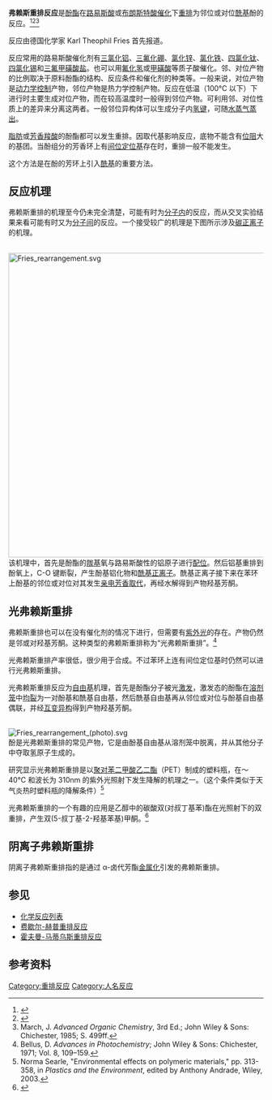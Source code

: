'''弗赖斯重排反应'''是[[酚|酚]][[酯|酯]]在[[路易斯酸|路易斯酸]]或[[布朗斯特酸|布朗斯特酸]][[催化|催化]]下[[重排|重排]]为邻位或对位[[酰基|酰基]]酚的反应。<ref>{{cite journal en
 | title =  Über Homologe des Cumaranons und ihre Abkömmlinge
 | author = [[Karl_Theophil_Fries|Fries, K.]] ; Finck, G.  
 | journal = [[Chemische_Berichte|Chemische Berichte]] 
 | volume = 41 
 | issue = 3
 | pages = 4271–4284 
 | year = 1908 
 | url =  
 | doi = 10.1002/cber.190804103146}}</ref><ref>{{cite journal en
 | title = Über ein Kondensationsprodukt des Cumaranons und seine Umwandlung in Oxindirubin
 | author = Fries, K.; Pfaffendorf, W.  
 | journal = [[Chemische_Berichte|Chemische Berichte]] 
 | volume = 43 
 | issue = 1
 | pages = 212–219
 | year = 1910 
 | url =  
 | doi = 10.1002/cber.19100430131}}</ref><ref>March, J.  ''Advanced Organic Chemistry'', 3rd Ed.; John Wiley & Sons: Chichester, 1985; S. 499ff.</ref> 

反应由德国化学家 Karl Theophil Fries 首先报道。

反应常用的路易斯酸催化剂有[[三氯化铝|三氯化铝]]、[[三氟化硼|三氟化硼]]、[[氯化锌|氯化锌]]、[[氯化铁|氯化铁]]、[[四氯化钛|四氯化钛]]、[[四氯化锡|四氯化锡]]和[[三氟甲磺酸盐|三氟甲磺酸盐]]。也可以用[[氟化氢|氟化氢]]或[[甲磺酸|甲磺酸]]等质子酸催化。邻、对位产物的比例取决于原料酚酯的结构、反应条件和催化剂的种类等。一般来说，对位产物是[[动力学控制|动力学控制]]产物，邻位产物是热力学控制产物。反应在低温（100°C 以下）下进行时主要生成对位产物，而在较高温度时一般得到邻位产物。可利用邻、对位性质上的差异来分离这两者。一般邻位异构体可以生成分子内[[氢键|氢键]]，可随[[水蒸气蒸馏|水蒸气蒸出]]。

[[脂肪族|脂肪]]或[[芳香族|芳香]][[羧酸|羧酸]]的酚酯都可以发生重排。因取代基影响反应，底物不能含有[[位阻|位阻]]大的基团。当酚组分的芳香环上有[[间位定位基|间位定位基]]存在时，重排一般不能发生。

这个方法是在酚的芳环上引入[[酰基|酰基]]的重要方法。

== 反应机理 ==
弗赖斯重排的机理至今仍未完全清楚，可能有时为[[分子内|分子内]]的反应，而从交叉实验结果来看可能有时又为[[分子间|分子间]]的反应。一个接受较广的机理是下图所示涉及[[碳正离子|碳正离子]]的机理。

<br />
[[Image:Fries_rearrangement.svg|600px]]
<br />

该机理中，首先是酚酯的[[羰基|羰基]]氧与路易斯酸性的铝原子进行[[配位|配位]]。然后铝基重排到酚氧上，C-O 键断裂，产生酚基铝化物和[[酰基正离子|酰基正离子]]。酰基正离子接下来在苯环上酚基的邻位或对位对其发生[[亲电芳香取代|亲电芳香取代]]，再经水解得到产物羟基芳酮。

== 光弗赖斯重排==
弗赖斯重排也可以在没有催化剂的情况下进行，但需要有[[紫外光|紫外光]]的存在。产物仍然是邻或对羟基芳酮。这种类型的弗赖斯重排称为“光弗赖斯重排”。<ref>Bellus, D. ''Advances in Photochemistry''; John Wiley & Sons: Chichester, 1971; Vol. 8, 109–159.</ref>

光弗赖斯重排产率很低，很少用于合成。不过苯环上连有间位定位基时仍然可以进行光弗赖斯重排。

光弗赖斯重排反应为[[自由基|自由基]]机理，首先是酚酯分子被光[[激发|激发]]，激发态的酚酯在[[溶剂笼|溶剂笼]]中[[均裂|均裂]]为一对酚基和酰基自由基，然后酰基自由基再从邻位或对位与酚基自由基偶联，并经[[互变异构|互变异构]]得到产物羟基芳酮。

<br />
[[Image:Fries_rearrangement_(photo).svg|center]]
<br />

酚是光弗赖斯重排的常见产物，它是由酚基自由基从溶剂笼中脱离，并从其他分子中夺取氢原子生成的。

研究显示光弗赖斯重排是以[[聚对苯二甲酸乙二酯|聚对苯二甲酸乙二酯]]（PET）制成的塑料瓶，在～40°C 和波长为 310nm 的紫外光照射下发生降解的机理之一。（这个条件类似于天气炎热时塑料瓶的降解条件）<ref>Norma Searle, "Environmental effects on polymeric materials," pp. 313-358, in ''Plastics and the Environment'', edited by Anthony Andrade, Wiley, 2003.</ref> 

光弗赖斯重排的一个有趣的应用是乙醇中的碳酸双(对叔丁基苯)酯在光照射下的双重排，产生双(5-叔丁基-2-羟基苯基)甲酮。<ref>{{cite journal en|title=The photochemical decomposition of some aryl esters|author=W. M. Horspool and P. L. Pauson|journal=[[J._Chem._Soc.|J. Chem. Soc.]]|year=1965|pages=5162–5166|doi=10.1039/JR9650005162}}</ref>

== 阴离子弗赖斯重排 ==
阴离子弗赖斯重排指的是通过 α-卤代芳酯[[金属化|金属化]]引发的弗赖斯重排。

==参见 ==
* [[化学反应列表|化学反应列表]]
*[[费歇尔-赫普重排反应|费歇尔-赫普重排反应]]
*[[霍夫曼-马蒂乌斯重排反应|霍夫曼-马蒂乌斯重排反应]]

== 参考资料 ==
{{reflist}}

[[Category:重排反应|Category:重排反应]]
[[Category:人名反应|Category:人名反应]]